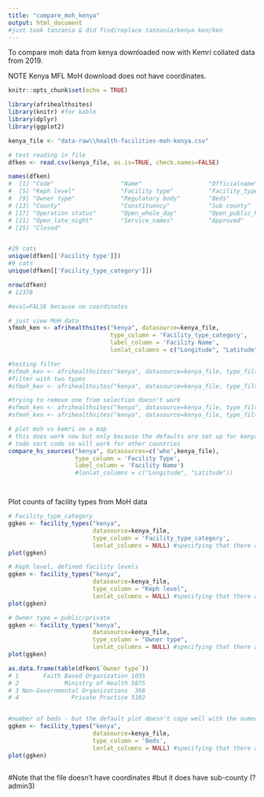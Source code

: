```yaml
---
title: "compare_moh_kenya"
output: html_document
#just took tanzania & did find/replace tanzania/kenya ken/ken
---
```


To compare moh data from kenya downloaded now with Kemri collated data from 2019.

NOTE Kenya MFL MoH download does not have coordinates.

```r
knitr::opts_chunk$set(echo = TRUE)

library(afrihealthsites)
library(knitr) #for kable
library(dplyr)
library(ggplot2)

```


```r

kenya_file <- "data-raw\\health-facilities-moh-kenya.csv"

# test reading in file
dfken <- read.csv(kenya_file, as.is=TRUE, check.names=FALSE)

names(dfken)
#  [1] "Code"                   "Name"                   "Officialname"           "Registration_number"   
#  [5] "Keph level"             "Facility type"          "Facility_type_category" "Owner"                 
#  [9] "Owner type"             "Regulatory body"        "Beds"                   "Cots"                  
# [13] "County"                 "Constituency"           "Sub county"             "Ward"                  
# [17] "Operation status"       "Open_whole_day"         "Open_public_holidays"   "Open_weekends"         
# [21] "Open_late_night"        "Service_names"          "Approved"               "Public visible"        
# [25] "Closed" 


#29 cats
unique(dfken[['Facility type']])
#9 cats
unique(dfken[['Facility_type_category']])

nrow(dfken)
# 12378

```


```r

#eval=FALSE because no coordinates

# just view MoH data
sfmoh_ken <- afrihealthsites("kenya", datasource=kenya_file,
                             type_column = 'Facility_type_category',
                             label_column = 'Facility Name',
                             lonlat_columns = c("Longitude", "Latitude"))

#testing filter
#sfmoh_ken <- afrihealthsites("kenya", datasource=kenya_file, type_filter='Dispensary')
#filter with two types
#sfmoh_ken <- afrihealthsites("kenya", datasource=kenya_file, type_filter=c('Dispensary','Health Center'))

#trying to remove one from selection doesn't work
#sfmoh_ken <- afrihealthsites("kenya", datasource=kenya_file, type_filter='-Dispensary')
#sfmoh_ken <- afrihealthsites("kenya", datasource=kenya_file, type_filter='!Dispensary')

# plot moh vs kemri on a map
# this does work now but only because the defaults are set up for kenya
# todo sort code so will work for other countries
compare_hs_sources("kenya", datasources=c('who',kenya_file),
                   type_column = 'Facility Type',
                   label_column = 'Facility Name')
                   #lonlat_columns = c("Longitude", "Latitude"))




```

Plot counts of facility types from MoH data
```r

# Facility_type_category
ggken <- facility_types("kenya", 
                        datasource=kenya_file,
                        type_column = 'Facility_type_category',
                        lonlat_columns = NULL) #specifying that there are no coords
plot(ggken)

# Keph level, defined facility levels
ggken <- facility_types("kenya", 
                        datasource=kenya_file,
                        type_column = "Keph level",
                        lonlat_columns = NULL) #specifying that there are no coords
plot(ggken)

# Owner type = public/private
ggken <- facility_types("kenya", 
                        datasource=kenya_file,
                        type_column = "Owner type",
                        lonlat_columns = NULL) #specifying that there are no coords
plot(ggken)

as.data.frame(table(dfken$`Owner type`))
# 1       Faith Based Organization 1035
# 2             Ministry of Health 5875
# 3 Non-Governmental Organizations  366
# 4               Private Practice 5102


#number of beds - but the default plot doesn't cope well with the numeric data
ggken <- facility_types("kenya", 
                        datasource=kenya_file,
                        type_column = 'Beds',
                        lonlat_columns = NULL) #specifying that there are no coords
plot(ggken)



```


#Note that the file doesn't have coordinates
#but it does have sub-county (?admin3)


